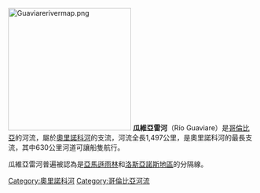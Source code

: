 {{unreferenced|time=2011-09-08T16:31:31+00:00}}
{{Infobox River
  | river_name = 瓜維亞雷河
  | image_name = Amazon River 95 km upstream of Tabatinga, Leticia.jpg
  | caption =  瓜維亞雷河的衛星圖片 
  | origin = 
  | mouth = [[奧里諾科河|奧里諾科河]]
  | basin_countries =  {{flag|Colombia}}
  | length = 1,497公里
  | elevation =  
  | discharge = 
  | watershed =  
}}
[[File:Guaviarerivermap.png|250px]]
'''瓜維亞雷河'''（Río Guaviare）是[[哥倫比亞|哥倫比亞]]的河流，屬於[[奧里諾科河|奧里諾科河]]的支流，河流全長1,497公里，是奧里諾科河的最長支流，其中630公里河道可讓船隻航行。

瓜維亞雷河普遍被認為是[[亞馬遜雨林|亞馬遜雨林]]和[[洛斯亞諾斯_(南美洲)|洛斯亞諾斯地區]]的分隔線。

{{commonscat}}
{{coord|display=title}}
{{normdaten}}
{{DEFAULTSORT:Guaviare}}
[[Category:奧里諾科河|Category:奧里諾科河]]
[[Category:哥倫比亞河流|Category:哥倫比亞河流]]
{{colombia-geo-stub}}